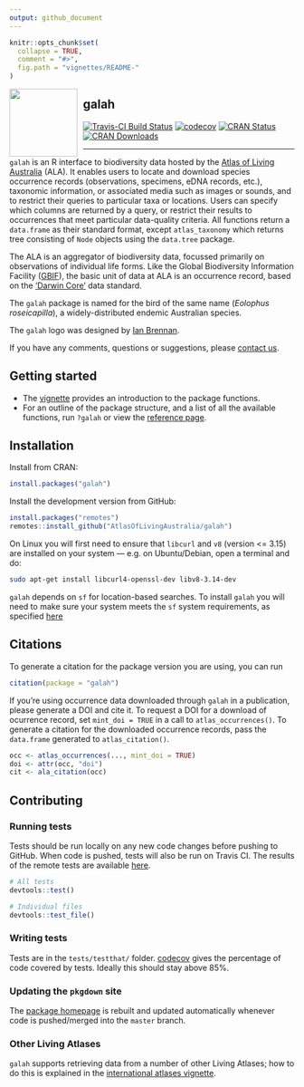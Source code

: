 ```yaml
---
output: github_document
---
```


<!-- README.md is generated from README.Rmd. Please edit that file -->

```r
knitr::opts_chunk$set(
  collapse = TRUE,
  comment = "#>",
  fig.path = "vignettes/README-"
)
```

<img src="man/figures/logo.png" align="left" style="margin: 0px 10px 0px 0px;" alt="" width="120"/><h2>galah</h2>

[![Travis-CI Build Status](https://travis-ci.com/AtlasOfLivingAustralia/galah.svg?branch=master)](https://travis-ci.com/AtlasOfLivingAustralia/galah)
[![codecov](https://codecov.io/gh/AtlasOfLivingAustralia/galah/branch/master/graph/badge.svg)](https://codecov.io/github/AtlasOfLivingAustralia/galah?branch=master)
[![CRAN Status](https://www.r-pkg.org/badges/version/galah)](https://CRAN.R-project.org/package=galah)
[![CRAN Downloads](https://cranlogs.r-pkg.org/badges/grand-total/galah)](https://cran.r-project.org/package=galah)

---

`galah` is an R interface to biodiversity data hosted by the [Atlas of
Living Australia](https://www.ala.org.au/) (ALA). It enables users to
locate and download species occurrence records (observations, specimens, eDNA 
records, etc.), taxonomic information, or associated media such as
images or sounds, and to restrict their queries to particular taxa or
locations. Users can specify which columns are returned by a query, or restrict
their results to occurrences that meet particular data-quality criteria. All 
functions return a `data.frame` as their standard format, except
`atlas_taxonomy` which returns tree consisting of `Node` objects using the 
`data.tree` package.

The ALA is an aggregator of biodiversity data, focussed primarily on
observations of individual life forms. Like the Global Biodiversity Information
Facility ([GBIF](https://www.gbif.org)), the basic unit of data at ALA is an 
occurrence record, based on the ['Darwin Core'](https://dwc.tdwg.org) data
standard.

The `galah` package is named for the bird of the same name
(*Eolophus roseicapilla*), a widely-distributed endemic Australian species.  

The `galah` logo was designed by [Ian Brennan](http://www.iangbrennan.org/).

If you have any comments, questions or suggestions, please [contact us](mailto:support@ala.org.au).

## Getting started

- The [vignette](https://atlasoflivingaustralia.github.io/galah/articles/galah.html) provides an introduction to the package functions.
- For an outline of the package structure, and a list of all the available functions, run `?galah` or view the [reference page](https://atlasoflivingaustralia.github.io/galah/reference/index.html).

## Installation

Install from CRAN:
```r
install.packages("galah")
```

Install the development version from GitHub:
```r
install.packages("remotes")
remotes::install_github("AtlasOfLivingAustralia/galah")
```

On Linux you will first need to ensure that `libcurl` and `v8` (version <= 3.15) are installed on your system --- e.g. on Ubuntu/Debian, open a terminal and do:

```sh
sudo apt-get install libcurl4-openssl-dev libv8-3.14-dev
```

`galah` depends on `sf` for location-based searches. To install `galah` you will
need to make sure your system meets the `sf` system requirements, as specified
[here](https://cran.r-project.org/package=sf)

## Citations
To generate a citation for the package version you are using, you can run
```r
citation(package = "galah")
```
If you're using occurrence data downloaded through `galah` in a publication, please generate a DOI and cite it. 
To request a DOI for a download of ocurrence record, set `mint_doi = TRUE` in a call to `atlas_occurrences()`.
To generate a citation for the downloaded occurrence records, pass the `data.frame`
generated to `atlas_citation()`.

```r
occ <- atlas_occurrences(..., mint_doi = TRUE)
doi <- attr(occ, "doi")
cit <- ala_citation(occ)
```

## Contributing

### Running tests
Tests should be run locally on any new code changes before pushing to GitHub. When
code is pushed, tests will also be run on Travis CI. The results of the remote
tests are available [here](https://travis-ci.com/AtlasOfLivingAustralia/galah/).
```r
# All tests
devtools::test()

# Individual files
devtools::test_file()
```

### Writing tests
Tests are in the `tests/testthat/` folder. [codecov](https://codecov.io/github/AtlasOfLivingAustralia/galah) gives the percentage of code covered by tests. Ideally this should stay above 85%. 

### Updating the `pkgdown` site
The [package homepage](https://atlasoflivingaustralia.github.io/galah/) is rebuilt and updated automatically whenever code is pushed/merged into the `master` branch.


### Other Living Atlases
`galah` supports retrieving data from a number of other Living Atlases; how to
do this is explained in the [international atlases vignette](https://atlasoflivingaustralia.github.io/galah/articles/international_atlases.html).
